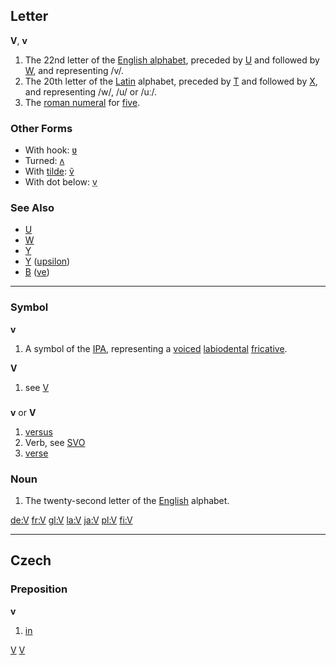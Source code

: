 ==Letter==
'''V''', '''v'''

# The 22nd letter of the [[Wiktionary:About Roman script|English alphabet]], preceded by [[U]] and followed by [[W]], and representing /v/.
# The 20th letter of the [[Latin]] alphabet, preceded by [[T]] and followed by [[X]], and representing /w/, /u/ or /uː/.
# The [[roman numeral]] for [[five]].

===Other Forms===
*With hook: [[ʋ]]
*Turned: [[ʌ]]
*With [[tilde]]: [[ṽ]]
*With dot below: [[ṿ]]
===See Also===
*[[U]]
*[[W]]
*[[Y]]
*[[Υ]] ([[upsilon]])
*[[В]] ([[ve]])
----

===Symbol===
'''v'''

# A symbol of the [[IPA]], representing a [[voiced]] [[labiodental]] [[fricative]].

'''V'''
# see [[V]]


==={{abbreviation}}===
'''v''' or '''V'''

#[[versus]]
#Verb, see [[SVO]]
#[[verse]]

===Noun===

#The twenty-second letter of the [[English]] alphabet.

[[de:V]]
[[fr:V]]
[[gl:V]]
[[la:V]]
[[ja:V]]
[[pl:V]]
[[fi:V]]

----

==Czech==
===Preposition===
'''v'''
#[[in]]

[[Category:IPA symbols|V]]
[[Category:Latin letters|V]]